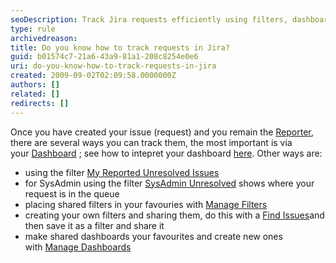 ```yaml
---
seoDescription: Track Jira requests efficiently using filters, dashboards, and favorites to monitor progress and stay organized.
type: rule
archivedreason:
title: Do you know how to track requests in Jira?
guid: b01574c7-21a6-43a9-81a1-208c8254e0e6
uri: do-you-know-how-to-track-requests-in-jira
created: 2009-09-02T02:09:58.0000000Z
authors: []
related: []
redirects: []
---
```


Once you have created your issue (request) and you remain the [Reporter](/do-you-undertand-the-roles-of-reporters-and-assignees-and-their-responsibilities), there are several ways you can track them, the most important is via your [Dashboard](/do-you-know-how-to-track-requests-in-jira) ; see how to intepret your dashboard [here](</do-you-know-how-your-system-dashboard-can-help-you-(this-is-the-most-important-feature-in-jira)>).
Other ways are:

- using the filter [My Reported Unresolved Issues](/do-you-know-how-to-track-requests-in-jira)
- for SysAdmin using the filter [SysAdmin Unresolved](/do-you-know-how-to-track-requests-in-jira) shows where your request is in the queue
- placing shared filters in your favouries with [Manage Filters](/do-you-know-how-to-track-requests-in-jira)
- creating your own filters and sharing them, do this with a [Find Issues](/do-you-know-how-to-track-requests-in-jira)and then save it as a filter and share it
- make shared dashboards your favourites and create new ones with [Manage Dashboards](/do-you-know-how-to-track-requests-in-jira)